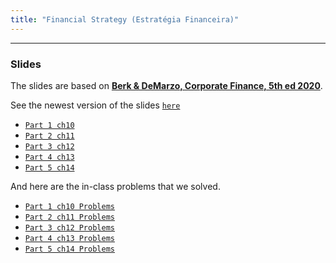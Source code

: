 ```yaml
---
title: "Financial Strategy (Estratégia Financeira)"
---
```


___

###  Slides

The slides are based on [**Berk & DeMarzo, Corporate Finance, 5th ed 2020**](https://www.amazon.com.br/Corporate-Finance-Global-Jonathan-Berk/dp/1292304154).

See the newest version of the slides  [`here`](https://henriquemartins.net/teaching/financial_strategy/)

-   [`Part 1 ch10`](https://hcm.quarto.pub/ef_2023w_part_1/)
-   [`Part 2 ch11`](https://hcm.quarto.pub/ef_2023w_part_2/)
-   [`Part 3 ch12`](https://hcm.quarto.pub/ef_2023w_part_3/)
-   [`Part 4 ch13`](https://hcm.quarto.pub/ef_2023w_part_4/)
-   [`Part 5 ch14`](https://hcm.quarto.pub/ef_2023w_part_5/)

And here are the in-class problems that we solved.

-   [`Part 1 ch10 Problems`](https://hcm.quarto.pub/ef_2023w_part_1_problems/)
-   [`Part 2 ch11 Problems`](https://hcm.quarto.pub/ef_2023w_part_2_problems/)
-   [`Part 3 ch12 Problems`](https://hcm.quarto.pub/ef_2023w_part_3_problems/)
-   [`Part 4 ch13 Problems`](https://hcm.quarto.pub/ef_2023w_part_4_problems/)
-   [`Part 5 ch14 Problems`](https://hcm.quarto.pub/ef_2023w_part_5_problems/)


